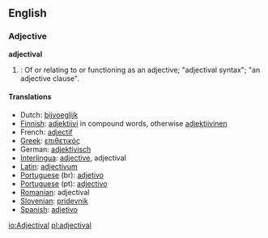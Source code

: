 ==English==

===Adjective===
'''adjectival'''
# {{grammar}}: Of or relating to or functioning as an adjective; "adjectival syntax"; "an adjective clause".

====Translations====
*Dutch: [[bijvoeglijk]]
*[[Finnish]]: [[adjektiivi]] in compound words, otherwise [[adjektiivinen]]
*French: [[adjectif]]
*[[Greek]]: [[επιθετικός]]
*German: [[adjektivisch]]
*[[Interlingua]]: [[adjective]], adjectival
*[[Latin]]: [[adjectivum]]
*[[Portuguese]] (br): [[adjetivo]]
*[[Portuguese]] (pt): [[adjectivo]]
*[[Romanian]]: adjectival
*[[Slovenian]]: [[pridevnik]]
*[[Spanish]]: [[adjetivo]]

[[io:Adjectival]]
[[pl:adjectival]]